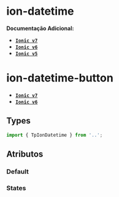 
<Meta of={datetimeStories} />

# ion-datetime

**Documentação Adicional:**

- **[`Ionic v7`](https://ionicframework.com/docs/api/datetime)**
- **[`Ionic v6`](https://ionicframework.com/docs/v6/api/datetime)**
- **[`Ionic v5`](https://ionicframework.com/docs/v5/api/datetime)**

# ion-datetime-button

- **[`Ionic v7`](https://ionicframework.com/docs/api/datetime-button)**
- **[`Ionic v6`](https://ionicframework.com/docs/v6/api/datetime-button)**

## Types

```ts
import { TpIonDatetime } from '..';
```

## Atributos

### Default

<Canvas of={datetimeStories.Default} />
<Controls of={datetimeStories.Default} />

### States

<Canvas of={statesStories.States} />
<Controls of={statesStories.States} />
